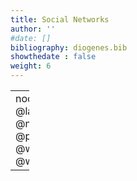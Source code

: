 ```yaml
---
title: Social Networks
author: ''
#date: []
bibliography: diogenes.bib
showthedate : false
weight: 6
---
```



---
nocite: | 
  @latour_reassembling_2007
  @nooy_exploratory_2018
  @perry_egocentric_2018
  @white_identity_1992
  @wasserman_social_1994
  
 
---


